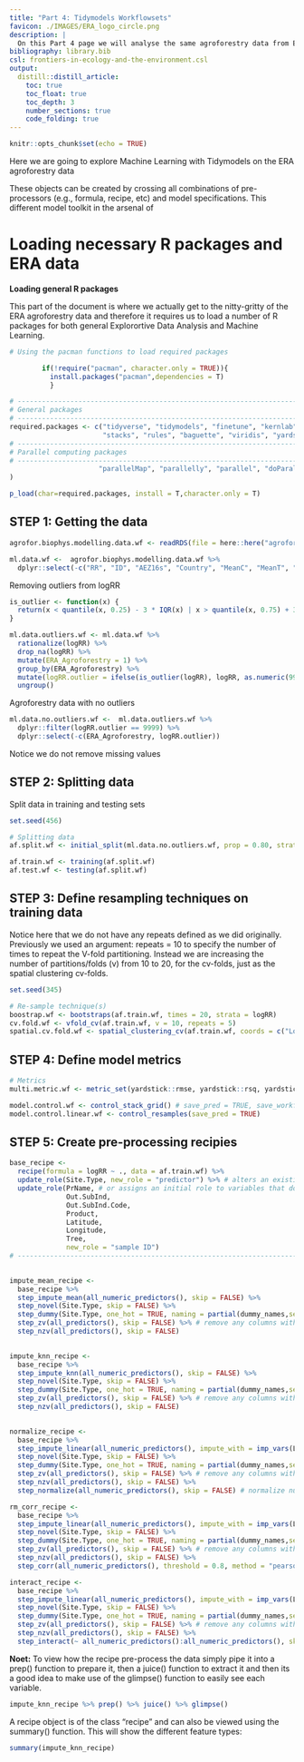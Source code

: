 ```yaml
---
title: "Part 4: Tidymodels Workflowsets"
favicon: ./IMAGES/ERA_logo_circle.png
description: |
  On this Part 4 page we will analyse the same agroforestry data from ERA, as in Part 3, but we are going to make use of the relatively new tidymodels package called "Workflowsets". We are going to skip the preliminary explorertive data analysis (EDA) and jump straight to the modelling setup.  "Show code" to view the R codes used to perform a given analysis or visualise a analysis output. As you have seen in Part 3, tidymodels builds on the integration of model specifications from the parsnip package and data pre-processing steps using the recipe package. These are integrated into a workflow using the workflows package, and finally tuned using the tune package. What is revolutionary about the latest member in the tidymodels family is the workflowsets package that can create a workflow set that holds multiple workflow objects (integrated model specifications and pre-processing steps). This object, or set, can then easily be tuned or fitted based on resamples by using a set of simple commands. Workflowsets is a powerful concept for modelling as researchers often are interested in test and compare the performance of multiple models specified under different pre-processing settings. 
bibliography: library.bib
csl: frontiers-in-ecology-and-the-environment.csl
output: 
  distill::distill_article:
    toc: true
    toc_float: true
    toc_depth: 3
    number_sections: true
    code_folding: true
---
```


```r
knitr::opts_chunk$set(echo = TRUE)
```

Here we are going to explore Machine Learning with Tidymodels on the ERA agroforestry data

These objects can be created by crossing all combinations of pre-processors (e.g., formula, recipe, etc) and model specifications. This different model toolkit in the arsenal of 

# Loading necessary R packages and ERA data

**Loading general R packages**

This part of the document is where we actually get to the nitty-gritty of the ERA agroforestry data and therefore it requires us to load a number of R packages for both general Explorortive Data Analysis and Machine Learning. 

```r
# Using the pacman functions to load required packages

        if(!require("pacman", character.only = TRUE)){
          install.packages("pacman",dependencies = T)
          }

# ------------------------------------------------------------------------------------------
# General packages
# ------------------------------------------------------------------------------------------
required.packages <- c("tidyverse", "tidymodels", "finetune", "kernlab", "here", "hablar", "spatialsample", 
                       "stacks", "rules", "baguette", "viridis", "yardstick", "DALEXtra", 
# ------------------------------------------------------------------------------------------
# Parallel computing packages
# ------------------------------------------------------------------------------------------
                      "parallelMap", "parallelly", "parallel", "doParallel"
)

p_load(char=required.packages, install = T,character.only = T)
```

## STEP 1: Getting the data

```r
agrofor.biophys.modelling.data.wf <- readRDS(file = here::here("agrofor.biophys.modelling.data.RDS"))

ml.data.wf <-  agrofor.biophys.modelling.data.wf %>%
  dplyr::select(-c("RR", "ID", "AEZ16s", "Country", "MeanC", "MeanT", "PrName.Code", "SubPrName"))
```

Removing outliers from logRR

```r
is_outlier <- function(x) {
  return(x < quantile(x, 0.25) - 3 * IQR(x) | x > quantile(x, 0.75) + 3 * IQR(x))
}

ml.data.outliers.wf <- ml.data.wf %>%
  rationalize(logRR) %>%
  drop_na(logRR) %>%
  mutate(ERA_Agroforestry = 1) %>%
  group_by(ERA_Agroforestry) %>%
  mutate(logRR.outlier = ifelse(is_outlier(logRR), logRR, as.numeric(9999))) %>%
  ungroup()
```


Agroforestry data with no outliers

```r
ml.data.no.outliers.wf <-  ml.data.outliers.wf %>%
  dplyr::filter(logRR.outlier == 9999) %>%
  dplyr::select(-c(ERA_Agroforestry, logRR.outlier))
```


Notice we do not remove missing values

## STEP 2: Splitting data

Split data in training and testing sets

```r
set.seed(456)

# Splitting data
af.split.wf <- initial_split(ml.data.no.outliers.wf, prop = 0.80, strata = logRR)

af.train.wf <- training(af.split.wf)
af.test.wf <- testing(af.split.wf)
```

## STEP 3: Define resampling techniques on training data

Notice here that we do not have any repeats defined as we did originally. Previously we used an argument: repeats = 10 to specify the number of times to repeat the V-fold partitioning. Instead we are increasing the number of partitions/folds (v) from 10 to 20, for the cv-folds, just as the spatial clustering cv-folds.

```r
set.seed(345)

# Re-sample technique(s) 
boostrap.wf <- bootstraps(af.train.wf, times = 20, strata = logRR)
cv.fold.wf <- vfold_cv(af.train.wf, v = 10, repeats = 5)
spatial.cv.fold.wf <- spatial_clustering_cv(af.train.wf, coords = c("Longitude", "Latitude"), v = 10)
```

## STEP 4: Define model metrics

```r
# Metrics
multi.metric.wf <- metric_set(yardstick::rmse, yardstick::rsq, yardstick::ccc, yardstick::mae)

model.control.wf <- control_stack_grid() # save_pred = TRUE, save_workflow = TRUE.
model.control.linear.wf <- control_resamples(save_pred = TRUE)
```


## STEP 5: Create pre-processing recipies

```r
base_recipe <- 
  recipe(formula = logRR ~ ., data = af.train.wf) %>%
  update_role(Site.Type, new_role = "predictor") %>% # alters an existing role in the recipe to variables.
  update_role(PrName, # or assigns an initial role to variables that do not yet have a declared role.
              Out.SubInd,
              Out.SubInd.Code,
              Product,
              Latitude,
              Longitude,
              Tree,
              new_role = "sample ID") 
# ------------------------------------------------------------------------------------------------------------------------------------------------
   

impute_mean_recipe <- 
  base_recipe %>%
  step_impute_mean(all_numeric_predictors(), skip = FALSE) %>%
  step_novel(Site.Type, skip = FALSE) %>% 
  step_dummy(Site.Type, one_hot = TRUE, naming = partial(dummy_names,sep = "_"), skip = FALSE) %>%
  step_zv(all_predictors(), skip = FALSE) %>% # remove any columns with a single unique value
  step_nzv(all_predictors(), skip = FALSE)
  

impute_knn_recipe <- 
  base_recipe %>%
  step_impute_knn(all_numeric_predictors(), skip = FALSE) %>%
  step_novel(Site.Type, skip = FALSE) %>% 
  step_dummy(Site.Type, one_hot = TRUE, naming = partial(dummy_names,sep = "_"), skip = FALSE) %>%
  step_zv(all_predictors(), skip = FALSE) %>% # remove any columns with a single unique value
  step_nzv(all_predictors(), skip = FALSE) 
   

normalize_recipe <- 
  base_recipe %>%
  step_impute_linear(all_numeric_predictors(), impute_with = imp_vars(Longitude, Latitude), skip = FALSE) %>% # create linear regression models to impute missing data.
  step_novel(Site.Type, skip = FALSE) %>% 
  step_dummy(Site.Type, one_hot = TRUE, naming = partial(dummy_names,sep = "_"), skip = FALSE) %>%
  step_zv(all_predictors(), skip = FALSE) %>% # remove any columns with a single unique value
  step_nzv(all_predictors(), skip = FALSE) %>%
  step_normalize(all_numeric_predictors(), skip = FALSE) # normalize numeric data: standard deviation of one and a mean of zero.

rm_corr_recipe <- 
  base_recipe %>% 
  step_impute_linear(all_numeric_predictors(), impute_with = imp_vars(Longitude, Latitude), skip = FALSE) %>% # create linear regression models to impute missing data.
  step_novel(Site.Type, skip = FALSE) %>% 
  step_dummy(Site.Type, one_hot = TRUE, naming = partial(dummy_names,sep = "_"), skip = FALSE) %>%
  step_zv(all_predictors(), skip = FALSE) %>% # remove any columns with a single unique value
  step_nzv(all_predictors(), skip = FALSE) %>%
  step_corr(all_numeric_predictors(), threshold = 0.8, method = "pearson", skip = FALSE)

interact_recipe <- 
  base_recipe %>% 
  step_impute_linear(all_numeric_predictors(), impute_with = imp_vars(Longitude, Latitude), skip = FALSE) %>% # create linear regression models to impute missing data.
  step_novel(Site.Type, skip = FALSE) %>% 
  step_dummy(Site.Type, one_hot = TRUE, naming = partial(dummy_names,sep = "_"), skip = FALSE) %>%
  step_zv(all_predictors(), skip = FALSE) %>% # remove any columns with a single unique value
  step_nzv(all_predictors(), skip = FALSE) %>%
  step_interact(~ all_numeric_predictors():all_numeric_predictors(), skip = FALSE)
```

**Noet:** To view how the recipe pre-process the data simply pipe it into a prep() function to prepare it, then a juice() function to extract it and then its a good idea to make use of the glimpse() function to easily see each variable. 

```r
impute_knn_recipe %>% prep() %>% juice() %>% glimpse()
```

A recipe object is of the class "recipe" and can also be viewed using the summary() function. This will show the different feature types:

```r
summary(impute_knn_recipe) 
```

